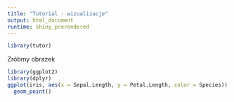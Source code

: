 ```yaml
---
title: "Tutorial - wizualizacje"
output: html_document
runtime: shiny_prerendered
---
```


```r
library(tutor)
```

Zróbmy obrazek
    
```r
library(ggplot2)
library(dplyr)
ggplot(iris, aes(x = Sepal.Length, y = Petal.Length, color = Species)) +
  geom_point()
```
